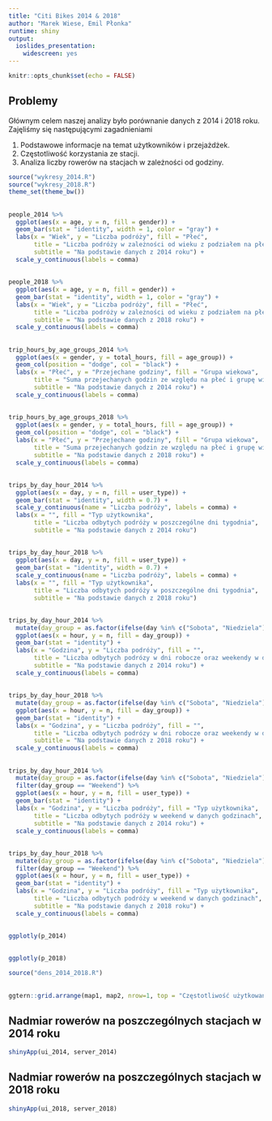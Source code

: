 ---
title: "Citi Bikes 2014 & 2018"
author: "Marek Wiese, Emil Płonka"
runtime: shiny
output:
  ioslides_presentation: 
    widescreen: yes
---

```{r setup, include=FALSE}
knitr::opts_chunk$set(echo = FALSE)
```

## Problemy

<!-- Głównym celem naszej analizy było porównanie danych z roku 2014 oraz 2018. Chcieliśmy zbadać kto, kiedy i w jaki sposób korzysta z rowerów miejskich w Nowym Jorku. W tym celu przetwarzaliśmy dane z 2 lat za pomocą pakietu `dplyr` oraz prezentowaliśmy wyniki w postaci wykresów generowanych przy pomocy biblioteki `ggplot2`. Ponadto wykorzystaliśmy pakiety `plotly` oraz `shiny` w celu stworzenia interaktywnych wykresów oraz aplikacji webowej z mapą. W dalszej części prezentacji przedstawiamy wyniki naszych badań, które zostaną omówione podczas zajęć. -->

Głównym celem naszej analizy było porównanie danych z 2014 i 2018 roku. Zajęliśmy się następującymi zagadnieniami

1. Podstawowe informacje na temat użytkowników i przejażdżek.
2. Częstotliwość korzystania ze stacji.
3. Analiza liczby rowerów na stacjach w zależności od godziny.

```{r, include = FALSE}
source("wykresy_2014.R")
source("wykresy_2018.R")
theme_set(theme_bw())
```

##

```{r, warning=FALSE, out.width = "90%", out.height="90%"}
people_2014 %>%
  ggplot(aes(x = age, y = n, fill = gender)) +
  geom_bar(stat = "identity", width = 1, color = "gray") +
  labs(x = "Wiek", y = "Liczba podróży", fill = "Płeć",
       title = "Liczba podróży w zależności od wieku z podziałem na płeć",
       subtitle = "Na podstawie danych z 2014 roku") +
  scale_y_continuous(labels = comma)
```

##

```{r, warning=FALSE, out.width = "90%", out.height="90%"}
people_2018 %>%
  ggplot(aes(x = age, y = n, fill = gender)) +
  geom_bar(stat = "identity", width = 1, color = "gray") +
  labs(x = "Wiek", y = "Liczba podróży", fill = "Płeć",
       title = "Liczba podróży w zależności od wieku z podziałem na płeć",
       subtitle = "Na podstawie danych z 2018 roku") +
  scale_y_continuous(labels = comma)
```

<!-- <font size="4"> Głównymi użytkownikami są mężczyźni. </font> -->

##

```{r, warning=FALSE, out.width = "90%", out.height="90%"}
trip_hours_by_age_groups_2014 %>%
  ggplot(aes(x = gender, y = total_hours, fill = age_group)) +
  geom_col(position = "dodge", col = "black") +
  labs(x = "Płeć", y = "Przejechane godziny", fill = "Grupa wiekowa",
       title = "Suma przejechanych godzin ze względu na płeć i grupę wiekową",
       subtitle = "Na podstawie danych z 2014 roku") +
  scale_y_continuous(labels = comma)
```

##

```{r, warning=FALSE, out.width = "90%", out.height="90%"}
trip_hours_by_age_groups_2018 %>%
  ggplot(aes(x = gender, y = total_hours, fill = age_group)) +
  geom_col(position = "dodge", col = "black") +
  labs(x = "Płeć", y = "Przejechane godziny", fill = "Grupa wiekowa",
       title = "Suma przejechanych godzin ze względu na płeć i grupę wiekową",
       subtitle = "Na podstawie danych z 2018 roku") +
  scale_y_continuous(labels = comma)
```

<!-- <font size="4"> Wśród mężczyzn i kobiet większość użytkowników to osoby w średnim wieku. </font> -->

##

```{r, warning=FALSE, out.width = "90%", out.height="90%"}
trips_by_day_hour_2014 %>%
  ggplot(aes(x = day, y = n, fill = user_type)) +
  geom_bar(stat = "identity", width = 0.7) +
  scale_y_continuous(name = "Liczba podróży", labels = comma) +
  labs(x = "", fill = "Typ użytkownika",
       title = "Liczba odbytych podróży w poszczególne dni tygodnia",
       subtitle = "Na podstawie danych z 2014 roku")
```

##

```{r, warning=FALSE, out.width = "90%", out.height="90%"}
trips_by_day_hour_2018 %>%
  ggplot(aes(x = day, y = n, fill = user_type)) +
  geom_bar(stat = "identity", width = 0.7) +
  scale_y_continuous(name = "Liczba podróży", labels = comma) +
  labs(x = "", fill = "Typ użytkownika",
       title = "Liczba odbytych podróży w poszczególne dni tygodnia",
       subtitle = "Na podstawie danych z 2018 roku")
```

<!-- <font size="4"> Przeważnie z rowerów korzystają subskrybenci, głównie w dni robocze. </font> -->

##

```{r, warning=FALSE, out.width = "90%", out.height="90%"}
trips_by_day_hour_2014 %>%
  mutate(day_group = as.factor(ifelse(day %in% c("Sobota", "Niedziela"), "Weekend", "Pon - Pt"))) %>%
  ggplot(aes(x = hour, y = n, fill = day_group)) +
  geom_bar(stat = "identity") +
  labs(x = "Godzina", y = "Liczba podróży", fill = "",
       title = "Liczba odbytych podrózy w dni robocze oraz weekendy w danych godzinach",
       subtitle = "Na podstawie danych z 2014 roku") +
  scale_y_continuous(labels = comma)
```

##

```{r, warning=FALSE, out.width = "90%", out.height="90%"}
trips_by_day_hour_2018 %>%
  mutate(day_group = as.factor(ifelse(day %in% c("Sobota", "Niedziela"), "Weekend", "Pon - Pt"))) %>%
  ggplot(aes(x = hour, y = n, fill = day_group)) +
  geom_bar(stat = "identity") +
  labs(x = "Godzina", y = "Liczba podróży", fill = "",
       title = "Liczba odbytych podrózy w dni robocze oraz weekendy w danych godzinach",
       subtitle = "Na podstawie danych z 2018 roku") +
  scale_y_continuous(labels = comma)
```

<!-- <font size="4"> Najpopularniejsze godziny przejażdżek to ~9 i ~17 (godziny pracy w tygodniu). </font> -->

##

```{r, warning=FALSE, out.width = "90%", out.height="90%"}
trips_by_day_hour_2014 %>%
  mutate(day_group = as.factor(ifelse(day %in% c("Sobota", "Niedziela"), "Weekend", "Pon - Pt"))) %>%
  filter(day_group == "Weekend") %>%
  ggplot(aes(x = hour, y = n, fill = user_type)) +
  geom_bar(stat = "identity") +
  labs(x = "Godzina", y = "Liczba podróży", fill = "Typ użytkownika",
       title = "Liczba odbytych podróży w weekend w danych godzinach",
       subtitle = "Na podstawie danych z 2014 roku") +
  scale_y_continuous(labels = comma)
```

##

```{r, warning=FALSE, out.width = "90%", out.height="90%"}
trips_by_day_hour_2018 %>%
  mutate(day_group = as.factor(ifelse(day %in% c("Sobota", "Niedziela"), "Weekend", "Pon - Pt"))) %>%
  filter(day_group == "Weekend") %>%
  ggplot(aes(x = hour, y = n, fill = user_type)) +
  geom_bar(stat = "identity") +
  labs(x = "Godzina", y = "Liczba podróży", fill = "Typ użytkownika",
       title = "Liczba odbytych podróży w weekend w danych godzinach",
       subtitle = "Na podstawie danych z 2018 roku") +
  scale_y_continuous(labels = comma)
```

<!-- <font size="4"> W weekendy zanotowano większą aktywność ludzi bez subskrybcji. </font> <br> -->
<!-- <font size="4"> W odróznieniu od dni roboczych, ludzie chętniej wybierają się na przejażdzki w południe. </font> -->

##

```{r, warning=FALSE, out.width = "100%", out.height="100%"}
ggplotly(p_2014)
```

##

```{r, warning=FALSE, out.width = "100%", out.height="100%"}
ggplotly(p_2018)
```

```{r, warning=FALSE, include=FALSE}
source("dens_2014_2018.R")
```

##

```{r, warning=FALSE, out.width = "90%", out.height="90%"}
ggtern::grid.arrange(map1, map2, nrow=1, top = "Częstotliwość użytkowania stacji początkowych w 2014 i 2018 roku")
```

<!-- <font size="4"> Możemy zauważyć, że częstotliwość korzystania z poszczególnych stacji nie zmieniła się w ciągu analizowanych lat. </font> <br> -->
<!-- <font size="4"> Pomimo dodania nowych stacji w 2018 roku, natężenie wypożyczania rowerów jest wciąż największe w centrum Manhattanu. </font> -->

## Nadmiar rowerów na poszczególnych stacjach w 2014 roku

<!-- Nie wiedzieliśmy jak zapisać prezentację ze wstawką z `shiny`, więc wysyłamy statyczną wersję. Na zajęciach będziemy pracować już z dynamiczną prezentacją z działającą aplikacją oraz dodamy kilka komentarzy i wniosków od siebie. -->

```{r, warning=FALSE}
shinyApp(ui_2014, server_2014)
```

## Nadmiar rowerów na poszczególnych stacjach w 2018 roku

```{r, warning=FALSE}
shinyApp(ui_2018, server_2018)
```


